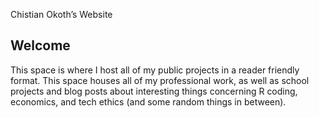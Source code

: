 Chistian Okoth's Website

## Welcome

This space is where I host all of my public projects in a reader friendly format. This space houses all of my professional work, as well as school projects and blog posts about interesting things concerning R coding, economics, and tech ethics (and some random things in between). 